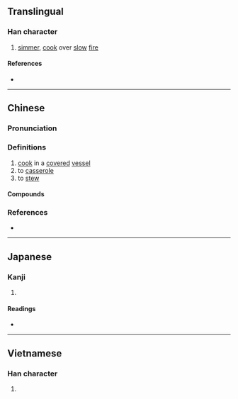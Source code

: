 {{also|焖}}
{{character info}}
==Translingual==

===Han character===
{{Han char|rn=86|rad=火|as=12|sn=16|four=97820|canj=FANP|ids=⿰火悶}}

# [[simmer]], [[cook]] over [[slow]] [[fire]]

====References====
* {{Han ref|kx=0684.161|dkj=19455|hdz=32238.070|uh=71DC|ud=29148|bh=BF54|bd=48980}}

----

==Chinese==
{{zh-forms|s=焖}}

===Pronunciation===
{{zh-pron
|m=mèn
|c=man1,mun6
|mn=būn
|cat=
}}

===Definitions===
{{zh-hanzi}}

# [[cook]] in a [[covered]] [[vessel]]
# to [[casserole]]
# to [[stew]]

====Compounds====
{{zh-der|燜燒鍋|燜煮}}

===References===
* {{R:yue:mfccd}}

----

==Japanese==

===Kanji===
{{ja-kanji|grade=|rs=火12}}

# {{rfdef|ja|sort=火12}}

====Readings====
* {{ja-readings|on=[[もん]] (mon)|kun=}}

----

==Vietnamese==

===Han character===
{{vi-readings|reading=muộn|rs=火12}}

# {{rfdef|vi|sort=火12}}